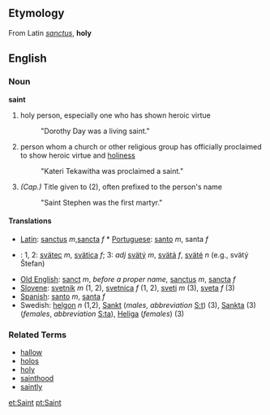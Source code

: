 ==Etymology==
From Latin ''[[sanctus]]'', '''holy'''

==English==
===Noun===
'''saint'''

# holy person, especially one who has shown heroic virtue
#: "Dorothy Day was a living saint."
# person whom a church or other religious group has officially proclaimed to show heroic virtue and [[holiness]] 
#: "Kateri Tekawitha was proclaimed a saint."
# ''(Cap.)'' Title given to (2), often prefixed to the person's name
#: "Saint Stephen was the first martyr."

====Translations====
*[[Latin]]: [[sanctus]] ''m'',[[sancta]] ''f'' * [[Portuguese]]: [[santo]] ''m'', santa ''f'' 
*{{sk}}: 1, 2: [[svätec]] ''m'', [[svätica]] ''f''; 3: ''adj'' [[svätý]] ''m'', [[svätá]] ''f'', [[sväté]] ''n'' (e.g., svätý Štefan)
*[[Old English]]: [[sanct]] ''m'', ''before a proper name,'' [[sanctus]] ''m'', [[sancta]] ''f''
*[[Slovene]]: [[svetnik]] ''m'' (1, 2), [[svetnica]] ''f'' (1, 2), [[sveti]] ''m'' (3), [[sveta]] ''f'' (3)
*[[Spanish]]: [[santo]] ''m'', [[santa]] ''f''
*Swedish: [[helgon]] ''n'' (1,2), [[Sankt]] (''males'', ''abbreviation'' [[S:t]]) (3), [[Sankta]] (3) (''females'', ''abbreviation'' [[S:ta]]), [[Heliga]] (''females'') (3)

===Related Terms===
*[[hallow]]
*[[holos]]
*[[holy]]
*[[sainthood]]
*[[saintly]]

[[et:Saint]]
[[pt:Saint]]